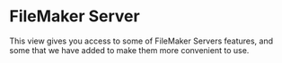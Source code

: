 
# FileMaker Server

This view gives you access to some of FileMaker Servers features, and some that we have added to make them more convenient to use.

<Cards>
  <Card title="Databases" href="/otto-console/filemaker-server/databases" />
  <Card
    title="Connected Clients"
    href="/otto-console/filemaker-server/clients"
  />
  <Card title="Services" href="/otto-console/filemaker-server/services" />
</Cards>
